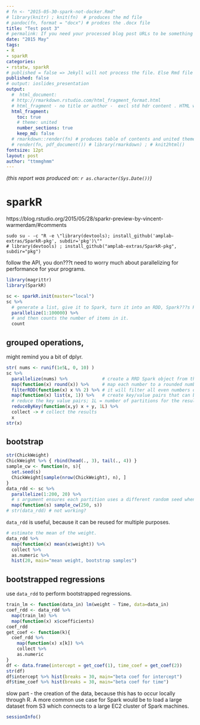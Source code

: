```yaml
---
# fn <- "2015-05-30-spark-not-docker.Rmd"
# library(knitr) ; knit(fn)  # produces the md file
# pandoc(fn, format = "docx") # prodces the .docx file
title: "Test post 3"
# permalink: If you need your processed blog post URLs to be something other than the default /year/month/day/title.html then you can set this variable and it will be used as the final URL.
date: "2015 May"
tags:
- R
- sparkR
categories:
- rstatw, sparkR
# published = false => Jekyll will not process the file. Else Rmd file appears as a blog with html file i.e. 2 posts.
published: false 
# output: ioslides_presentation
output:
  #  html_document:
  # http://rmarkdown.rstudio.com/html_fragment_format.html
  # html_fragment - no title or author -  excl std hdr content . HTML within larger web sites (e.g. blogs).
  html_fragment: 
    toc: true
    # theme: united
    number_sections: true
    keep_md: false
  # rmarkdown::render(fn) # produces table of contents and united theme
  # render(fn, pdf_document()) # library(rmarkdown) ; # knit2html() 
fontsize: 12pt
layout: post
author: "ttmmghmm"
---
```


*(this report was produced on: `r as.character(Sys.Date())`)*  


# sparkR

https://blog.rstudio.org/2015/05/28/sparkr-preview-by-vincent-warmerdam/#comments

```
sudo su - -c "R -e \"library(devtools); install_github('amplab-extras/SparkR-pkg', subdir='pkg')\""
# library(devtools) ; install_github("amplab-extras/SparkR-pkg", subdir="pkg")
```

follow the API, you don???t need to worry much about parallelizing for performance for your programs.
```r
library(magrittr)
library(SparkR)

sc <- sparkR.init(master="local")
sc %>% 
  # generate a list, give it to Spark, turn it into an RDD, Spark???s Resilient Distributed Dataset structure) 
  parallelize(1:100000) %>%
  # and then counts the number of items in it.
  count
```

## grouped operations,
might remind you a bit of dplyr.
```r
str( nums <- runif(1e5L, 0, 10) )
sc %>% 
  parallelize(nums) %>%             # create a RRD Spark object from the original data
  map(function(x) round(x)) %>%     # map each number to a rounded number
  filterRDD(function(x) x %% 2) %>% # it will filter all even numbers out or the RDD
  map(function(x) list(x, 1)) %>%   # create key/value pairs that can be counted
  # reduce the key value pairs; 1L = number of partitions for the resulting RDD
  reduceByKey(function(x,y) x + y, 1L) %>% 
  collect -> # collect the results
  x
str(x)
```

## bootstrap

```r
str(ChickWeight)
ChickWeight %>% { rbind(head(., 3), tail(., 4)) }
sample_cw <- function(n, s){
  set.seed(s)
  ChickWeight[sample(nrow(ChickWeight), n), ]
}
data_rdd <- sc %>% 
  parallelize(1:200, 20) %>% 
  # s argument ensures each partition uses a different random seed when sampling
  map(function(s) sample_cw(250, s))
# str(data_rdd) # not working?
```

`data_rdd` is useful, because it can be reused for multiple purposes.
```r
# estimate the mean of the weight.
data_rdd %>% 
  map(function(x) mean(x$weight)) %>% 
  collect %>% 
  as.numeric %>% 
  hist(20, main="mean weight, bootstrap samples")
```

## bootstrapped regressions
use `data_rdd` to perform bootstrapped regressions.
```r
train_lm <- function(data_in) lm(weight ~ Time, data=data_in)
coef_rdd <- data_rdd %>% 
  map(train_lm) %>% 
  map(function(x) x$coefficients) 
coef_rdd 
get_coef <- function(k){
  coef_rdd %>% 
    map(function(x) x[k]) %>% 
    collect %>%
    as.numeric
}
df <- data.frame(intercept = get_coef(1), time_coef = get_coef(2))
str(df)
df$intercept %>% hist(breaks = 30, main="beta coef for intercept")
df$time_coef %>% hist(breaks = 30, main="beta coef for time")
```

slow part - the creation of the data, because this has to occur locally through R. 
A more common use case for Spark would be to load a large dataset from S3 which connects to a large EC2 cluster of Spark machines.


```r
sessionInfo()
```

